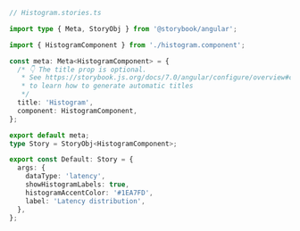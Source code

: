 ```ts
// Histogram.stories.ts

import type { Meta, StoryObj } from '@storybook/angular';

import { HistogramComponent } from './histogram.component';

const meta: Meta<HistogramComponent> = {
  /* 👇 The title prop is optional.
   * See https://storybook.js.org/docs/7.0/angular/configure/overview#configure-story-loading
   * to learn how to generate automatic titles
   */
  title: 'Histogram',
  component: HistogramComponent,
};

export default meta;
type Story = StoryObj<HistogramComponent>;

export const Default: Story = {
  args: {
    dataType: 'latency',
    showHistogramLabels: true,
    histogramAccentColor: '#1EA7FD',
    label: 'Latency distribution',
  },
};
```